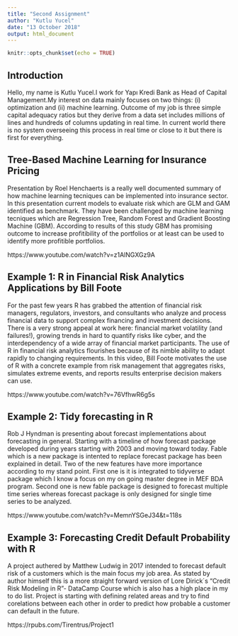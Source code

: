 ---
title: "Second Assignment"
author: "Kutlu Yucel"
date: "13 October 2018"
output: html_document
---

```{r setup, include=FALSE}
knitr::opts_chunk$set(echo = TRUE)
```

## Introduction

Hello, my name is Kutlu Yucel.I work for Yapı Kredi Bank as Head of Capital Management.My interest on data mainly focuses on two things: (i) optimization and (ii) machine learning. Outcome of my job is three simple capital adequacy ratios but they derive from a data set includes millions of lines and hundreds of columns updating in real time. In current world there is no system overseeing this process in real time or close to it but there is first for everything.

## Tree-Based Machine Learning for Insurance Pricing

Presentation by Roel Henchaerts is a really well documented summary of how machine learning tecniques can be implemented into insurance sector. In this presentation current models to evaluate risk which are GLM and GAM identified as benchmark. They have been challenged by machine learning tecniques which are Regression Tree, Random Forest and Gradient Boosting Machine (GBM). According to results of this study GBM has promising outcome to increase profitibility of the portfolios or at least can be used to identify more profitible portfolios.

https://www.youtube.com/watch?v=z1AlNGXGz9A

## Example 1: R in Financial Risk Analytics Applications by Bill Foote

For the past few years R has grabbed the attention of financial risk managers, regulators, investors, and consultants who analyze and process financial data to support complex financing and investment decisions. There is a very strong appeal at work here: financial market volatility (and failures!), growing trends in hard to quantify risks like cyber, and the interdependency of a wide array of financial market participants. The use of R in financial risk analytics flourishes because of its nimble ability to adapt rapidly to changing requirements. In this video, Bill Foote motivates the use of R with a concrete example from risk management that aggregates risks, simulates extreme events, and reports results enterprise decision makers can use.

https://www.youtube.com/watch?v=76VfhwR6g5s


## Example 2: Tidy forecasting in R

Rob J Hyndman is presenting about forecast implementations about forecasting in general. Starting with a timeline of how forecast package developed during years starting with 2003 and moving toward today. Fable which is a new package is intented to replace forecast package has been explained in detail. Two of the new features have more importance according to my stand point. First one is it is integrated to tidyverse package which I know a focus on my on going master degree in MEF BDA program. Second one is new fable package is designed to forecast multiple time series whereas forecast package is only designed for single time series to be analyzed.

https://www.youtube.com/watch?v=MemnYSGeJ34&t=118s

## Example 3: Forecasting Credit Default Probability with R

A project authered by Matthew Ludwig in 2017 intended to forecast default risk of a customers which is the main focus my job area. As stated by author himself this is a more straight forward version of Lore Dirick´s “Credit Risk Modeling in R”- DataCamp Course which is also has a high place in my to do list. Project is starting with defining related areas and try to find corelations between each other in order to predict how probable a customer can default in the future.

https://rpubs.com/Tirentrus/Project1